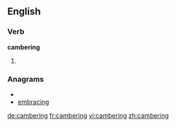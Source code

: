 ==English==

===Verb===
'''cambering'''

# {{present participle of|[[camber]]}}

===Anagrams===
* {{alphagram|abcegimnr}}
* [[embracing#English|embracing]]

[[de:cambering]]
[[fr:cambering]]
[[vi:cambering]]
[[zh:cambering]]